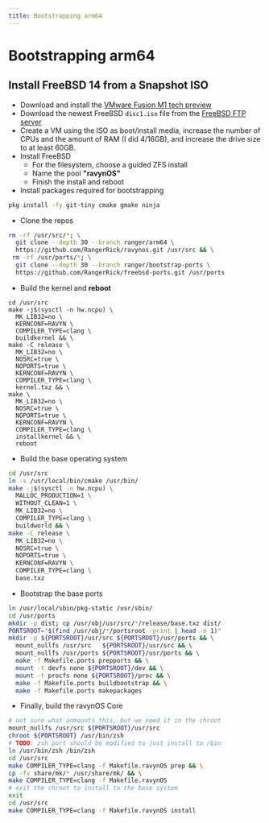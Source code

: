 ```yaml
---
title: Bootstrapping arm64
---
```


# Bootstrapping arm64

## Install FreeBSD 14 from a Snapshot ISO

- Download and install the [VMware Fusion M1 tech preview](https://www.vmware.com/go/get-fusion-m1)
- Download the newest FreeBSD `disc1.iso` file from the [FreeBSD FTP server](http://ftp.freebsd.org/pub/FreeBSD/snapshots/arm64/aarch64/ISO-IMAGES/14.0/?C=M&O=D)
- Create a VM using the ISO as boot/install media, increase the number of CPUs and the amount of RAM (I did 4/16GB), and increase the drive size to at least 60GB.
- Install FreeBSD
    - For the filesystem, choose a guided ZFS install
    - Name the pool **"ravynOS"**
    - Finish the install and reboot
- Install packages required for bootstrapping

```sh
pkg install -fy git-tiny cmake gmake ninja
```

- Clone the repos

```sh
rm -rf /usr/src/*; \
  git clone --depth 30 --branch ranger/arm64 \
  https://github.com/RangerRick/ravynos.git /usr/src && \
 rm -rf /usr/ports/*; \
  git clone --depth 30 --branch ranger/bootstrap-ports \
  https://github.com/RangerRick/freebsd-ports.git /usr/ports
```

- Build the kernel and **reboot**

```
cd /usr/src
make -j$(sysctl -n hw.ncpu) \
  MK_LIB32=no \
  KERNCONF=RAVYN \
  COMPILER_TYPE=clang \
  buildkernel && \
make -C release \
  MK_LIB32=no \
  NOSRC=true \
  NOPORTS=true \
  KERNCONF=RAVYN \
  COMPILER_TYPE=clang \
  kernel.txz && \
make \
  MK_LIB32=no \
  NOSRC=true \
  NOPORTS=true \
  KERNCONF=RAVYN \
  COMPILER_TYPE=clang \
  installkernel && \
  reboot
```

- Build the base operating system

```sh
cd /usr/src
ln -s /usr/local/bin/cmake /usr/bin/
make -j$(sysctl -n hw.ncpu) \
  MALLOC_PRODUCTION=1 \
  WITHOUT_CLEAN=1 \
  MK_LIB32=no \
  COMPILER_TYPE=clang \
  buildworld && \
make -C release \
  MK_LIB32=no \
  NOSRC=true \
  NOPORTS=true \
  KERNCONF=RAVYN \
  COMPILER_TYPE=clang \
  base.txz
```

- Bootstrap the base ports

```sh
ln /usr/local/sbin/pkg-static /usr/sbin/
cd /usr/ports
mkdir -p dist; cp /usr/obj/usr/src/*/release/base.txz dist/
PORTSROOT="$(find /usr/obj/*/portsroot -print | head -n 1)"
mkdir -p ${PORTSROOT}/usr/src ${PORTSROOT}/usr/ports && \
  mount_nullfs /usr/src   ${PORTSROOT}/usr/src && \
  mount_nullfs /usr/ports ${PORTSROOT}/usr/ports && \
  make -f Makefile.ports prepports && \
  mount -t devfs none ${PORTSROOT}/dev && \
  mount -t procfs none ${PORTSROOT}/proc && \
  make -f Makefile.ports buildbootstrap && \
  make -f Makefile.ports makepackages
```

- Finally, build the ravynOS Core

```sh
# not sure what unmounts this, but we need it in the chroot
mount_nullfs /usr/src ${PORTSROOT}/usr/src
chroot ${PORTSROOT} /usr/bin/zsh
# TODO: zsh port should be modified to just install to /bin
ln /usr/bin/zsh /bin/zsh
cd /usr/src
make COMPILER_TYPE=clang -f Makefile.ravynOS prep && \
cp -fv share/mk/* /usr/share/mk/ && \
make COMPILER_TYPE=clang -f Makefile.ravynOS
# exit the chroot to install to the base system
exit
cd /usr/src
make COMPILER_TYPE=clang -f Makefile.ravynOS install
```
